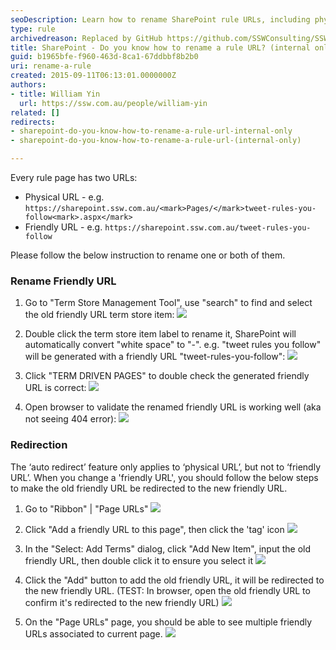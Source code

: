 ```yaml
---
seoDescription: Learn how to rename SharePoint rule URLs, including physical and friendly URLs, with step-by-step instructions.
type: rule
archivedreason: Replaced by GitHub https://github.com/SSWConsulting/SSW.Rules.Content/wiki/How-to-Rename-Rules
title: SharePoint - Do you know how to rename a rule URL? (internal only)
guid: b1965bfe-f960-463d-8ca1-67ddbbf8b2b0
uri: rename-a-rule
created: 2015-09-11T06:13:01.0000000Z
authors:
- title: William Yin
  url: https://ssw.com.au/people/william-yin
related: []
redirects:
- sharepoint-do-you-know-how-to-rename-a-rule-url-internal-only
- sharepoint-do-you-know-how-to-rename-a-rule-url-(internal-only)

---
```


Every rule page has two URLs:

* Physical URL - e.g. `https://sharepoint.ssw.com.au/<mark>Pages/</mark>tweet-rules-you-follow<mark>.aspx</mark>`
* Friendly URL - e.g. `https://sharepoint.ssw.com.au/tweet-rules-you-follow`

Please follow the below instruction to rename one or both of them.
### Rename Friendly URL

1. Go to "Term Store Management Tool", use "search" to find and select the old friendly URL term store item:
![](find-friendly-url-item.jpg)

2. Double click the term store item label to rename it, SharePoint will automatically convert "white space" to "-". e.g. "tweet rules you follow" will be generated with a friendly URL "tweet-rules-you-follow":
![](rename-term-store-item.jpg)

3. Click "TERM DRIVEN PAGES" to double check the generated friendly URL is correct:
![](check-generated-friendly-url.jpg)

4. Open browser to validate the renamed friendly URL is working well (aka not seeing 404 error):
![](validate-friendly-url-in-browser.jpg)

### Redirection

The ‘auto redirect’ feature only applies to ‘physical URL’, but not to ‘friendly URL’.
When you change a 'friendly URL',  you should follow the below steps to make the old friendly URL be redirected to the new friendly URL.

1. Go to "Ribbon" | "Page URLs"
![](redirection01.png)

2. Click "Add  a friendly URL to this page", then click the 'tag' icon
![](redirection02.png)

3. In the "Select: Add Terms" dialog, click "Add New Item", input the old friendly URL, then double click it to ensure you select it
![](redirection03.png)

4. Click the "Add" button to add the old friendly URL, it will be redirected to the new friendly URL. (TEST: In browser, open the old friendly URL to confirm it's redirected to the new friendly URL)
![](redirection04.png)

5. On the "Page URLs" page, you should be able to see multiple friendly URLs associated to current page.
![](redirection05.png)